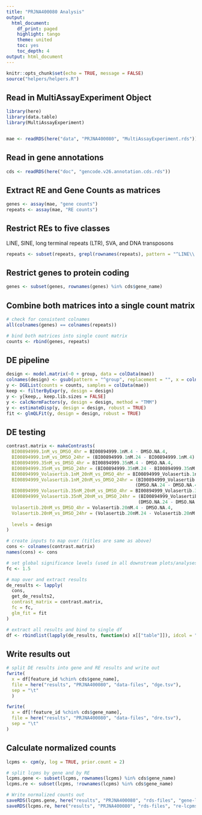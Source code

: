 ```yaml
---
title: "PRJNA400080 Analysis"
output:
  html_document:
    df_print: paged
    highlight: tango
    theme: united
    toc: yes
    toc_depth: 4
output: html_document
---
```


```r
knitr::opts_chunk$set(echo = TRUE, message = FALSE)
source("helpers/helpers.R")
```

## Read in MultiAssayExperiment Object

```r
library(here)
library(data.table)
library(MultiAssayExperiment)


mae <- readRDS(here("data", "PRJNA400080", "MultiAssayExperiment.rds"))
```

## Read in gene annotations

```r
cds <- readRDS(here("doc", "gencode.v26.annotation.cds.rds"))
```

## Extract RE and Gene Counts as matrices

```r
genes <- assay(mae, "gene counts")
repeats <- assay(mae, "RE counts")
```

## Restrict REs to five classes

LINE, SINE, long terminal repeats (LTR), SVA, and DNA transposons

```r
repeats <- subset(repeats, grepl(rownames(repeats), pattern = "^LINE\\.|^SINE\\.|^LTR\\.|.*\\.SVA\\..*|^DNA\\."))
```

## Restrict genes to protein coding

```r
genes <- subset(genes, rownames(genes) %in% cds$gene_name)
```

## Combine both matrices into a single count matrix

```r
# check for consistent colnames
all(colnames(genes) == colnames(repeats))

# bind both matrices into single count matrix
counts <- rbind(genes, repeats)
```

## DE pipeline

```r
design <- model.matrix(~0 + group, data = colData(mae))
colnames(design) <- gsub(pattern = "^group", replacement = "", x = colnames(design))
y <- DGEList(counts = counts, samples = colData(mae))
keep <- filterByExpr(y, design = design)
y <- y[keep,, keep.lib.sizes = FALSE]
y <- calcNormFactors(y, design = design, method = "TMM")
y <- estimateDisp(y, design = design, robust = TRUE)
fit <- glmQLFit(y, design = design, robust = TRUE)
```

## DE testing

```r
contrast.matrix <- makeContrasts(
  BI00894999.1nM_vs_DMSO_4hr = BI00894999.1nM.4 - DMSO.NA.4,
  BI00894999.1nM_vs_DMSO_24hr = (BI00894999.1nM.24 - BI00894999.1nM.4) - (DMSO.NA.24 - DMSO.NA.4),
  BI00894999.35nM_vs_DMSO_4hr = BI00894999.35nM.4 - DMSO.NA.4,
  BI00894999.35nM_vs_DMSO_24hr = (BI00894999.35nM.24 - BI00894999.35nM.4) - (DMSO.NA.24 - DMSO.NA.4),
  BI00894999_Volasertib.1nM_20nM_vs_DMSO_4hr = BI00894999_Volasertib.1nM_20nM.4 - DMSO.NA.4,
  BI00894999_Volasertib.1nM_20nM_vs_DMSO_24hr = (BI00894999_Volasertib.1nM_20nM.24 - BI00894999_Volasertib.1nM_20nM.4) -
                                                (DMSO.NA.24 - DMSO.NA.4),
  BI00894999_Volasertib.35nM_20nM_vs_DMSO_4hr = BI00894999_Volasertib.35nM_20nM.4 - DMSO.NA.4,
  BI00894999_Volasertib.35nM_20nM_vs_DMSO_24hr = (BI00894999_Volasertib.35nM_20nM.24 - BI00894999_Volasertib.35nM_20nM.4) -
                                                 (DMSO.NA.24 - DMSO.NA.4),
  Volasertib.20nM_vs_DMSO_4hr = Volasertib.20nM.4 - DMSO.NA.4,
  Volasertib.20nM_vs_DMSO_24hr = (Volasertib.20nM.24 - Volasertib.20nM.4) - (DMSO.NA.24 - DMSO.NA.4),
  
  levels = design
)

# create inputs to map over (titles are same as above)
cons <- colnames(contrast.matrix)
names(cons) <- cons

# set global significance levels (used in all downstream plots/analyses)
fc <- 1.5

# map over and extract results
de_results <- lapply(
  cons, 
  get_de_results2, 
  contrast_matrix = contrast.matrix,
  fc = fc,
  glm_fit = fit
)

# extract all results and bind to single df
df <- rbindlist(lapply(de_results, function(x) x[["table"]]), idcol = "contrast")
```

## Write results out

```r
# split DE results into gene and RE results and write out
fwrite(
  x = df[feature_id %chin% cds$gene_name],
  file = here("results", "PRJNA400080", "data-files", "dge.tsv"),
  sep = "\t"
  )

fwrite(
  x = df[!feature_id %chin% cds$gene_name],
  file = here("results", "PRJNA400080", "data-files", "dre.tsv"),
  sep = "\t"
)
```

## Calculate normalized counts

```r
lcpms <- cpm(y, log = TRUE, prior.count = 2)

# split lcpms by gene and by RE
lcpms.gene <- subset(lcpms, rownames(lcpms) %in% cds$gene_name)
lcpms.re <- subset(lcpms, !rownames(lcpms) %in% cds$gene_name)

# Write normalized counts out
saveRDS(lcpms.gene, here("results", "PRJNA400080", "rds-files", "gene-lcpms.rds"))
saveRDS(lcpms.re, here("results", "PRJNA400080", "rds-files", "re-lcpms.rds"))
```
